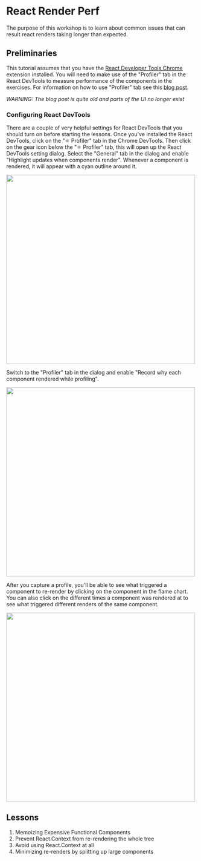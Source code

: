 

# React Render Perf

The purpose of this workshop is to learn about common issues that can result
react renders taking longer than expected.

## Preliminaries

This tutorial assumes that you have the [React Developer Tools Chrome](https://chromewebstore.google.com/detail/react-developer-tools/fmkadmapgofadopljbjfkapdkoienihi?pli=1) extension installed. You will need
to make use of the "Profiler" tab in the React DevTools to measure performance
of the components in the exercises. For information on how to use "Profiler"
tab see this [blog post](https://legacy.reactjs.org/blog/2018/09/10/introducing-the-react-profiler.html).

<em>WARNING: The blog post is quite old and parts of the UI no longer exist</em>

### Configuring React DevTools

There are a couple of very helpful settings for React DevTools that you should turn on
before starting the lessons.  Once you've installed the React DevTools, click on the "⚛️ Profiler"
tab in the Chrome DevTools.  Then click on the gear icon below the "⚛️ Profiler" tab, this
will open up the React DevTools setting dialog.  Select the "General" tab in the dialog and
enable "Highlight updates when components render".  Whenever a component is rendered, it
will appear with a cyan outline around it.

<img src={highlightRerenders} width="500" />

Switch to the "Profiler" tab in the dialog and enable "Record why each component rendered while profiling".

<img src={profilerSettingsUrl} width="500" />

After you capture a profile, you'll be able to see what triggered a component to re-render
by clicking on the component in the flame chart.  You can also click on the different times
a component was rendered at to see what triggered different renders of the same component.

<img src={whatChangedUrl} width="500" />

## Lessons

1. <Link to="/react-render-perf/lesson-01">Memoizing Expensive Functional Components</Link>
2. <Link to="/react-render-perf/lesson-02">Prevent React.Context from re-rendering the whole tree</Link>
3. <Link to="/react-render-perf/lesson-03">Avoid using React.Context at all</Link>
4. <Link to="/react-render-perf/lesson-04">Minimizing re-renders by splitting up large components</Link>
